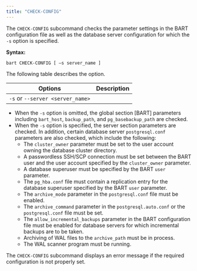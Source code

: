 ```yaml
---
title: "CHECK-CONFIG"
---
```


<div id="check_config" class="registered_link"></div>


The `CHECK-CONFIG` subcommand checks the parameter settings in the BART configuration file as well as the database server configuration for which the `-s` option is specified.

**Syntax:**

`bart CHECK-CONFIG [ –s server_name ]`

The following table describes the option.

| Options                          | Description                                                                                                                                                                                         |
| -------------------------------- | --------------------------------------------------------------------------------------------------------------------------------------------------------------------------------------------------- |
| `-s` or `--server <server_name>` | | `server_name` is the name of the database server to be checked for proper configuration. If the option is omitted, the settings of the global section of the BART configuration file are checked. |

  - When the `-s` option is omitted, the global section \[BART\] parameters including `bart_host`, `backup_path`, and `pg_basebackup_path` are checked.
  - When the `-s` option is specified, the server section parameters are checked. In addition, certain database server `postgresql.conf` parameters are also checked, which include the following:
      - The `cluster_owner` parameter must be set to the user account owning the database cluster directory.
      - A passwordless SSH/SCP connection must be set between the BART user and the user account specified by the `cluster_owner` parameter.
      - A database superuser must be specified by the BART `user` parameter.
      - The `pg_hba.conf` file must contain a replication entry for the database superuser specified by the BART `user` parameter.
      - The `archive_mode` parameter in the `postgresql.conf` file must be enabled.
      - The `archive_command` parameter in the `postgresql.auto.conf` or the `postgresql.conf` file must be set.
      - The `allow_incremental_backups` parameter in the BART configuration file must be enabled for database servers for which incremental backups are to be taken.
      - Archiving of WAL files to the `archive_path` must be in process.
      - The WAL scanner program must be running.

The `CHECK-CONFIG` subcommand displays an error message if the required configuration is not properly set.
